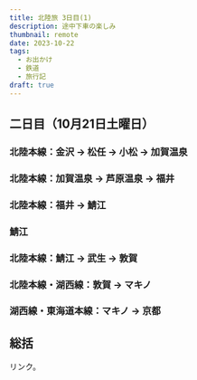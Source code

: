 ```yaml
---
title: 北陸旅 3日目(1)
description: 途中下車の楽しみ
thumbnail: remote
date: 2023-10-22
tags:
  - お出かけ
  - 鉄道
  - 旅行記
draft: true
---
```



## 二日目（10月21日土曜日）

### 北陸本線：金沢 &rarr; 松任 &rarr; 小松 &rarr; 加賀温泉

### 北陸本線：加賀温泉 &rarr; 芦原温泉 &rarr; 福井

### 北陸本線：福井 &rarr; 鯖江

### 鯖江

### 北陸本線：鯖江 &rarr; 武生 &rarr; 敦賀

### 北陸本線・湖西線：敦賀 &rarr; マキノ

### 湖西線・東海道本線：マキノ &rarr; 京都

## 総括

<AutoPostLink slug="20231020-hokuriku-3-1">リンク</AutoPostLink>。
